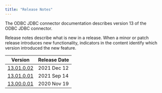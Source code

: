 ```yaml
---
title: "Release Notes"
---
```


The ODBC JDBC connector documentation describes version 13 of the ODBC JDBC connector. 

Release notes describe what is new in a release. When a minor or patch release introduces new functionality, indicators in the content identify which version introduced the new feature.

| Version                                   | Release Date | 
| ----------------------------------------- | ------------ | 
| [13.01.0.02](01_odbc_13.1.0.02_rel_notes) | 2021 Dec 12  |
| [13.01.0.01](03_odbc_13.1.0.01_rel_notes) | 2021 Sep 14  |
| [13.00.0.01](05_odbc_13.0.0.01_rel_notes) | 2020 Nov 19  |
